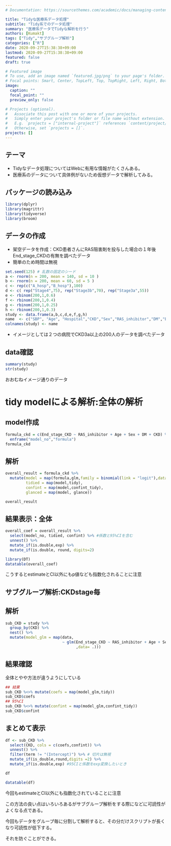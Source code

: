 ```yaml
---
# Documentation: https://sourcethemes.com/academic/docs/managing-content/

title: "Tidyな医療系データ処理"
subtitle: "Tidy系でのデータ処理"
summary: "医療系データでTidyな解析を行う"
authors: [Kumakt]
tags: ["Tidy","サブグループ解析"]
categories: ["R"]
date: 2020-09-27T15:38:38+09:00
lastmod: 2020-09-27T15:38:38+09:00
featured: false
draft: true

# Featured image
# To use, add an image named `featured.jpg/png` to your page's folder.
# Focal points: Smart, Center, TopLeft, Top, TopRight, Left, Right, BottomLeft, Bottom, BottomRight.
image:
  caption: ""
  focal_point: ""
  preview_only: false

# Projects (optional).
#   Associate this post with one or more of your projects.
#   Simply enter your project's folder or file name without extension.
#   E.g. `projects = ["internal-project"]` references `content/project/deep-learning/index.md`.
#   Otherwise, set `projects = []`.
projects: []
---
```


## テーマ

- Tidyなデータ処理についてはWebに有用な情報がたくさんある。
- 医療系のデータについて具体例がないため仮想データで解析してみる。

## パッケージの読み込み

```r
library(dplyr)
library(magrittr)
library(tidyverse)
library(broom)
```


## データの作成

- 架空データを作成：CKD患者さんにRAS阻害剤を投与した場合の１年後End_stage_CKDの有無を調べたデータ
- 簡単のため時間は無視

```r
set.seed(125) # 乱数の固定のシード
a <- rnorm(n = 200, mean = 140, sd = 10 )
b <- rnorm(n = 200, mean = 60, sd = 5 )
c <- rep(c("A_hosp","B_hosp"),100)
d <- c( rep("Stage4",75), rep("Stage3b",70), rep("Stage3a",55))
e <- rbinom(200,1,0.6)
f <- rbinom(200,1,0.4)
g <- rbinom(200,1,0.25)
h <- rbinom(200,1,0.3)
study <- data.frame(a,b,c,d,e,f,g,h)
name  <- c("SBP", "Age", "Hospital","CKD","Sex","RAS_inhibitor","DM","End_stage_CKD") 
colnames(study) <- name
```

- イメージとしては２つの病院でCKD3a以上の200人のデータを調べたデータ

## data確認

```r
summary(study)
str(study)
```

おおむねイメージ通りのデータ

# tidy modelによる解析:全体の解析

## model作成

```r
formula_ckd = c(End_stage_CKD ~ RAS_inhibitor + Age + Sex + DM + CKD) %>% 
  enframe("model_no","formula")
formula_ckd
```

## 解析

```r
overall_result = formula_ckd %>% 
  mutate(model = map(formula,glm,family = binomial(link = "logit"),data=study),
         tidied = map(model,tidy),
         confint = map(model,confint_tidy),
         glanced = map(model, glance))
```


```r
overall_result
```

## 結果表示：全体

```r
overall_coef = overall_result %>% 
  select(model_no, tidied, confint) %>% #係数と95%CIを含む
  unnest() %>% 
  mutate_if(is.double,exp) %>%
  mutate_if(is.double, round, digits=2) 
```


```r
library(DT)
datatable(overall_coef)
```

こうするとestimateとCI以外にもp値なども指数化されることに注意


## サブグループ解析:CKDstage毎
## 解析

```r
sub_CKD = study %>%
  group_by(CKD) %>%
  nest() %>% 
  mutate(model_glm = map(data,
                         ~ glm(End_stage_CKD ~ RAS_inhibitor + Age + Sex + DM,family = binomial()
                               ,data= .)))
```


## 結果確認

全体とやや方法が違うようにしている

```r
## 結果
sub_CKD %<>% mutate(coefs = map(model_glm,tidy))
sub_CKD$coefs
## 95%CI 
sub_CKD %<>% mutate(confint = map(model_glm,confint_tidy))
sub_CKD$confint
```

## まとめて表示

```r
df <- sub_CKD %>% 
  select(CKD, cols = c(coefs,confint)) %>%
  unnest() %>% 
  filter(term != "(Intercept)") %>% # 切片は無視
  mutate_if(is_double,round,digits =2) %>%
  mutate_if(is.double,exp) #95CIと係数をexp変換したいとき

df
```


```r
datatable(df)
```

今回もestimateとCI以外にも指数化されていることに注意

この方法の良い点はいろいろあるがサブグループ解析をする際になどに可読性がよくなる点である。

今回もデータをグループ毎に分割して解析すると、その分だけスクリプトが長くなり可読性が低下する。

それを防ぐことができる。

